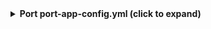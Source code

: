 <details>

<summary><b> Port port-app-config.yml (click to expand)</b></summary>

```yaml showLineNumbers
createMissingRelatedEntities: true
resources:
  - kind: repository
    selector:
      query: "true"
      include: "collaborators"
    port:
      entity:
        mappings:
          identifier: .name
          title: .name
          blueprint: '"githubRepository"'
          properties:
            readme: file://README.md
            url: .html_url
            defaultBranch: .default_branch
          relations:
            admins: "[.collaborators[] | select(.is_admin == true) | .login]"
  - kind: user
    selector:
      query: "true"
    port:
      entity:
        mappings:
          identifier: .login
          title: if (.name != "" and .name) then .name else .login end
          blueprint: '"githubUser"'
          relations:
            user: .email
  - kind: user
    selector:
      query: "true"
    port:
      entity:
        mappings:
          identifier: .email
          title: .email
          blueprint: '"user"'
          relations:
            user: .email
```

</details>
